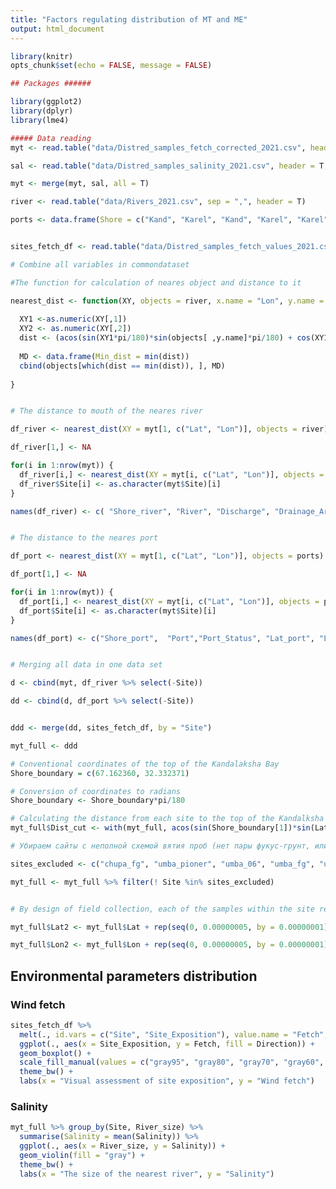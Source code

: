 ```yaml
---
title: "Factors regulating distribution of MT and ME"
output: html_document
---
```


```r
library(knitr)
opts_chunk$set(echo = FALSE, message = FALSE)
```

```r
## Packages ######

library(ggplot2)
library(dplyr)
library(lme4)


```

```r
##### Data reading
myt <- read.table("data/Distred_samples_fetch_corrected_2021.csv", header = T, sep = ",")

sal <- read.table("data/Distred_samples_salinity_2021.csv", header = T, sep = ",")

myt <- merge(myt, sal, all = T)

river <- read.table("data/Rivers_2021.csv", sep = ",", header = T)

ports <- data.frame(Shore = c("Kand", "Karel", "Kand", "Karel", "Karel"), Port = c("Kandalaksha", "Vitino", "Umba", "Chupa", "Sredny"), Status = c("Active", "Active", "Abandoned", "Abandoned", "Abandoned" ), Lat = c(67.137283, 67.076570,  66.677970, 66.269964, 66.294178), Lon = c(32.407995, 32.333630, 34.357655, 33.069534, 33.640656))


sites_fetch_df <- read.table("data/Distred_samples_fetch_values_2021.csv", sep = ",", header = T)

```

```r
# Combine all variables in commondataset

#The function for calculation of neares object and distance to it  

nearest_dist <- function(XY, objects = river, x.name = "Lon", y.name = "Lat"){
  
  XY1 <-as.numeric(XY[,1])
  XY2 <- as.numeric(XY[,2])
  dist <- (acos(sin(XY1*pi/180)*sin(objects[ ,y.name]*pi/180) + cos(XY1*pi/180)*cos(objects[ ,y.name]*pi/180)*cos(XY2*pi/180 - objects[ ,x.name]*pi/180)) * 6371)
  
  MD <- data.frame(Min_dist = min(dist))
  cbind(objects[which(dist == min(dist)), ], MD)
  
}


# The distance to mouth of the neares river 

df_river <- nearest_dist(XY = myt[1, c("Lat", "Lon")], objects = river)

df_river[1,] <- NA

for(i in 1:nrow(myt)) {
  df_river[i,] <- nearest_dist(XY = myt[i, c("Lat", "Lon")], objects = river)
  df_river$Site[i] <- as.character(myt$Site)[i]
}

names(df_river) <- c( "Shore_river", "River", "Discharge", "Drainage_Area", "River_size", "Lat_river", "Lon_river", "Min_dist_river", "Site" )


# The distance to the neares port 

df_port <- nearest_dist(XY = myt[1, c("Lat", "Lon")], objects = ports)

df_port[1,] <- NA

for(i in 1:nrow(myt)) {
  df_port[i,] <- nearest_dist(XY = myt[i, c("Lat", "Lon")], objects = ports)
  df_port$Site[i] <- as.character(myt$Site)[i]
}

names(df_port) <- c("Shore_port",  "Port","Port_Status", "Lat_port", "Lon_port", "Min_dist_port", "Site")


# Merging all data in one data set

d <- cbind(myt, df_river %>% select(-Site))

dd <- cbind(d, df_port %>% select(-Site))


ddd <- merge(dd, sites_fetch_df, by = "Site")

myt_full <- ddd

```

```r
# Сonventional coordinates of the top of the Kandalaksha Bay
Shore_boundary = c(67.162360, 32.332371)

# Conversion of coordinates to radians
Shore_boundary <- Shore_boundary*pi/180

# Calculating the distance from each site to the top of the Kandalksha bay
myt_full$Dist_cut <- with(myt_full, acos(sin(Shore_boundary[1])*sin(Lat*pi/180) + cos(Shore_boundary[1])*cos(Lat*pi/180)*cos(Shore_boundary[2] - Lon*pi/180))) * 6371


```

```r
# Убираем сайты с неполной схемой вятия проб (нет пары фукус-грунт, или какой-нибудь другой сбой в схеме взятия проб)

sites_excluded <- c("chupa_fg", "umba_pioner", "umba_06", "umba_fg", "umba_sovhoz", "umba_kamni", "umba_bridge", "umba_pikut", "padan", "porya", "Vor5", "Ovech", "oenij", "Korg", "Mat", "Mal", "salnij", "Lubch", "kanal",  "Vor4", "Vor2", "Kurt", "Ryazh4", "Ryazh5", "Youzh")

myt_full <- myt_full %>% filter(! Site %in% sites_excluded) 


# By design of field collection, each of the samples within the site received equal coordinates. To analyze the presence of spatial autocorrelations (Moran's I test), it is necessary that there are no zero distances between units. For this purpose, the coordinates of five of the six samples in each site were formally changed to the minimum possible value of the coordinates.       

myt_full$Lat2 <- myt_full$Lat + rep(seq(0, 0.00000005, by = 0.00000001), nrow(myt_full)/6)

myt_full$Lon2 <- myt_full$Lon + rep(seq(0, 0.00000005, by = 0.00000001), nrow(myt_full)/6)


```


## Environmental parameters distribution

### Wind fetch
```r

sites_fetch_df %>% 
  melt(., id.vars = c("Site", "Site_Exposition"), value.name = "Fetch", variable.name = "Direction") %>%
  ggplot(., aes(x = Site_Exposition, y = Fetch, fill = Direction)) + 
  geom_boxplot() + 
  scale_fill_manual(values = c("gray95", "gray80", "gray70", "gray60", "gray40")) + 
  theme_bw() +
  labs(x = "Visual assessment of site exposition", y = "Wind fetch")

```

### Salinity

```r
myt_full %>% group_by(Site, River_size) %>% 
  summarise(Salinity = mean(Salinity)) %>% 
  ggplot(., aes(x = River_size, y = Salinity)) + 
  geom_violin(fill = "gray") +
  theme_bw() +
  labs(x = "The size of the nearest river", y = "Salinity")
  
```


